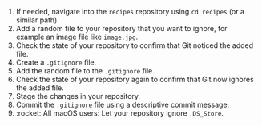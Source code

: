 1. If needed, navigate into the `recipes` repository using `cd recipes` (or a similar path).
1. Add a random file to your repository that you want to ignore, for example an image file like `image.jpg`.
1. Check the state of your repository to confirm that Git noticed the added file.
1. Create a `.gitignore` file.
1. Add the random file to the `.gitignore` file.
1. Check the state of your repository again to confirm that Git now ignores the added file.
1. Stage the changes in your repository.
1. Commit the `.gitignore` file using a descriptive commit message.
1. :rocket: All macOS users: Let your repository ignore `.DS_Store`.